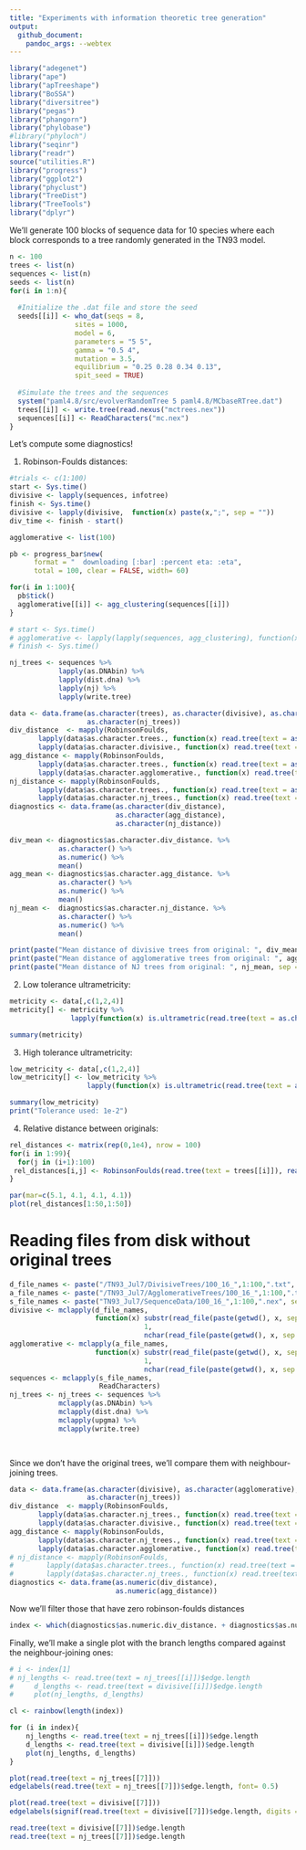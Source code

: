 ```yaml
---
title: "Experiments with information theoretic tree generation"
output:
  github_document:
    pandoc_args: --webtex
---
```


```r
library("adegenet")
library("ape")
library("apTreeshape")
library("BoSSA")
library("diversitree")
library("pegas")
library("phangorn")
library("phylobase")
#library("phyloch")
library("seqinr")
library("readr")
source("utilities.R")
library("progress")
library("ggplot2")
library("phyclust")
library("TreeDist")
library("TreeTools")
library("dplyr")
```

We'll generate 100 blocks of sequence data for 10 species where each block corresponds to a tree randomly generated in the TN93 model. 

```r

n <- 100
trees <- list(n)
sequences <- list(n)
seeds <- list(n)
for(i in 1:n){
  
  #Initialize the .dat file and store the seed
  seeds[[i]] <- who_dat(seqs = 8,
                sites = 1000, 
                model = 6, 
                parameters = "5 5", 
                gamma = "0.5 4", 
                mutation = 3.5,
                equilibrium = "0.25 0.28 0.34 0.13",
                spit_seed = TRUE)
  
  #Simulate the trees and the sequences
  system("paml4.8/src/evolverRandomTree 5 paml4.8/MCbaseRTree.dat") 
  trees[[i]] <- write.tree(read.nexus("mctrees.nex"))
  sequences[[i]] <- ReadCharacters("mc.nex")
}
```

Let's compute some diagnostics! 

1. Robinson-Foulds distances: 

```r
#trials <- c(1:100)
start <- Sys.time()
divisive <- lapply(sequences, infotree)
finish <- Sys.time()
divisive <- lapply(divisive,  function(x) paste(x,";", sep = ""))
div_time <- finish - start()
```

```r
agglomerative <- list(100)

pb <- progress_bar$new(
      format = "  downloading [:bar] :percent eta: :eta",
      total = 100, clear = FALSE, width= 60)

for(i in 1:100){
  pb$tick()
  agglomerative[[i]] <- agg_clustering(sequences[[i]])
}


```


```r
# start <- Sys.time()
# agglomerative <- lapply(lapply(sequences, agg_clustering), function(x) paste(x,";", sep = ""))
# finish <- Sys.time()
```


```r
nj_trees <- sequences %>%
            lapply(as.DNAbin) %>%
            lapply(dist.dna) %>%
            lapply(nj) %>%
            lapply(write.tree)
```

```r
data <- data.frame(as.character(trees), as.character(divisive), as.character(agglomerative), 
                   as.character(nj_trees))
div_distance  <- mapply(RobinsonFoulds,
       lapply(data$as.character.trees., function(x) read.tree(text = as.character(x))),
       lapply(data$as.character.divisive., function(x) read.tree(text = as.character(x))))
agg_distance <- mapply(RobinsonFoulds,
       lapply(data$as.character.trees., function(x) read.tree(text = as.character(x))),
       lapply(data$as.character.agglomerative., function(x) read.tree(text = as.character(x))))
nj_distance <- mapply(RobinsonFoulds,
       lapply(data$as.character.trees., function(x) read.tree(text = as.character(x))),
       lapply(data$as.character.nj_trees., function(x) read.tree(text = as.character(x))))
diagnostics <- data.frame(as.character(div_distance), 
                          as.character(agg_distance),   
                          as.character(nj_distance))
```

```r


div_mean <- diagnostics$as.character.div_distance. %>% 
            as.character() %>% 
            as.numeric() %>% 
            mean()
agg_mean <- diagnostics$as.character.agg_distance. %>% 
            as.character() %>% 
            as.numeric() %>% 
            mean()
nj_mean <-  diagnostics$as.character.nj_distance. %>% 
            as.character() %>% 
            as.numeric() %>% 
            mean()

print(paste("Mean distance of divisive trees from original: ", div_mean, sep = ""))
print(paste("Mean distance of agglomerative trees from original: ", agg_mean, sep = ""))
print(paste("Mean distance of NJ trees from original: ", nj_mean, sep = ""))
```

2. Low tolerance ultrametricity: 

```r
metricity <- data[,c(1,2,4)]
metricity[] <- metricity %>%
               lapply(function(x) is.ultrametric(read.tree(text = as.character(x))))

```

```r
summary(metricity)
```

3. High tolerance ultrametricity: 

```r
low_metricity <- data[,c(1,2,4)]
low_metricity[] <- low_metricity %>%
                   lapply(function(x) is.ultrametric(read.tree(text = as.character(x)), tol = 1e-2))
```

```r
summary(low_metricity)
print("Tolerance used: 1e-2")
```

4. Relative distance between originals: 

```r
rel_distances <- matrix(rep(0,1e4), nrow = 100)
for(i in 1:99){
  for(j in (i+1):100)
 rel_distances[i,j] <- RobinsonFoulds(read.tree(text = trees[[i]]), read.tree(text = trees[[j]]))
}

```

```r
par(mar=c(5.1, 4.1, 4.1, 4.1))
plot(rel_distances[1:50,1:50])
```

# Reading files from disk without original trees 

```r

d_file_names <- paste("/TN93_Jul7/DivisiveTrees/100_16_",1:100,".txt", sep = "")
a_file_names <- paste("/TN93_Jul7/AgglomerativeTrees/100_16_",1:100,".txt", sep = "")
s_file_names <- paste("TN93_Jul7/SequenceData/100_16_",1:100,".nex", sep = "")
divisive <- mclapply(d_file_names, 
                     function(x) substr(read_file(paste(getwd(), x, sep = "")),
                                 1, 
                                 nchar(read_file(paste(getwd(), x, sep = "")))-2))
agglomerative <- mclapply(a_file_names, 
                     function(x) substr(read_file(paste(getwd(), x, sep = "")),
                                 1, 
                                 nchar(read_file(paste(getwd(), x, sep = "")))-1))
sequences <- mclapply(s_file_names, 
                      ReadCharacters)
nj_trees <- nj_trees <- sequences %>%
            mclapply(as.DNAbin) %>%
            mclapply(dist.dna) %>%
            mclapply(upgma) %>%
            mclapply(write.tree)

                     
```


Since we don't have the original trees, we'll compare them with neighbour-joining trees. 

```r
data <- data.frame(as.character(divisive), as.character(agglomerative), 
                   as.character(nj_trees))
div_distance  <- mapply(RobinsonFoulds,
       lapply(data$as.character.nj_trees., function(x) read.tree(text = as.character(x))),
       lapply(data$as.character.divisive., function(x) read.tree(text = as.character(x))))
agg_distance <- mapply(RobinsonFoulds,
       lapply(data$as.character.nj_trees., function(x) read.tree(text = as.character(x))),
       lapply(data$as.character.agglomerative., function(x) read.tree(text = as.character(x))))
# nj_distance <- mapply(RobinsonFoulds,
#        lapply(data$as.character.trees., function(x) read.tree(text = as.character(x))),
#        lapply(data$as.character.nj_trees., function(x) read.tree(text = as.character(x))))
diagnostics <- data.frame(as.numeric(div_distance), 
                          as.numeric(agg_distance))
```

Now we'll filter those that have zero robinson-foulds distances 

```r
index <- which(diagnostics$as.numeric.div_distance. + diagnostics$as.numeric.agg_distance. == 0)
```


Finally, we'll make a single plot with the branch lengths compared against the neighbour-joining ones: 

```r
# i <- index[1]
# nj_lengths <- read.tree(text = nj_trees[[i]])$edge.length
#     d_lengths <- read.tree(text = divisive[[i]])$edge.length
#     plot(nj_lengths, d_lengths)

cl <- rainbow(length(index))

for (i in index){
    nj_lengths <- read.tree(text = nj_trees[[i]])$edge.length
    d_lengths <- read.tree(text = divisive[[i]])$edge.length
    plot(nj_lengths, d_lengths)
}
```

```r
plot(read.tree(text = nj_trees[[7]]))
edgelabels(read.tree(text = nj_trees[[7]])$edge.length, font= 0.5)
```

```r
plot(read.tree(text = divisive[[7]]))
edgelabels(signif(read.tree(text = divisive[[7]])$edge.length, digits = 4), font= 0.5)
```

```r
read.tree(text = divisive[[7]])$edge.length
read.tree(text = nj_trees[[7]])$edge.length
```

